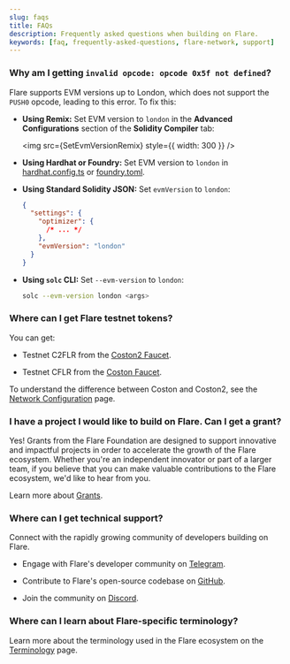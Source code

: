 ```yaml
---
slug: faqs
title: FAQs
description: Frequently asked questions when building on Flare.
keywords: [faq, frequently-asked-questions, flare-network, support]
---
```



### Why am I getting `invalid opcode: opcode 0x5f not defined`?

Flare supports EVM versions up to London, which does not support the `PUSH0` opcode, leading to this error. To fix this:

- **Using Remix:** Set EVM version to `london` in the **Advanced Configurations** section of the **Solidity Compiler** tab:

  <img src={SetEvmVersionRemix} style={{ width: 300 }} />

- **Using Hardhat or Foundry:** Set EVM version to `london` in [hardhat.config.ts](https://github.com/flare-foundation/flare-hardhat-starter/blob/master/hardhat.config.ts#L34) or [foundry.toml](https://github.com/flare-foundation/flare-foundry-starter/blob/master/foundry.toml).

- **Using Standard Solidity JSON:** Set `evmVersion` to `london`:

  ```json
  {
    "settings": {
      "optimizer": {
        /* ... */
      },
      "evmVersion": "london"
    }
  }
  ```

- **Using `solc` CLI:** Set `--evm-version` to `london`:

  ```bash
  solc --evm-version london <args>
  ```

### Where can I get Flare testnet tokens?

You can get:

- Testnet C2FLR from the [Coston2 Faucet](https://faucet.flare.network/coston2).

- Testnet CFLR from the [Coston Faucet](https://faucet.flare.network/coston).

To understand the difference between Coston and Coston2, see the [Network Configuration](/network/overview#configuration) page.

### I have a project I would like to build on Flare. Can I get a grant?

Yes! Grants from the Flare Foundation are designed to support innovative and impactful projects in order to accelerate the growth of the Flare ecosystem. Whether you're an independent innovator or part of a larger team, if you believe that you can make valuable contributions to the Flare ecosystem, we'd like to hear from you.

Learn more about [Grants](https://flare.network/grants/).

### Where can I get technical support?

Connect with the rapidly growing community of developers building on Flare.

- Engage with Flare's developer community on [Telegram](https://t.me/FlareNetwork).

- Contribute to Flare's open-source codebase on [GitHub](https://github.com/flare-foundation/).

- Join the community on [Discord](https://discord.com/invite/flarenetwork).

### Where can I learn about Flare-specific terminology?

Learn more about the terminology used in the Flare ecosystem on the [Terminology](./terminology) page.
